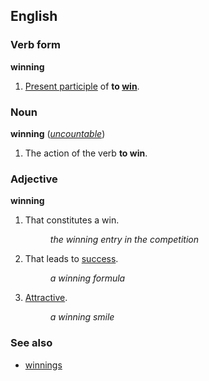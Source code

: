 ==English==
===Verb form===
'''winning'''

#[[Present participle]] of '''to [[win]]'''.

===Noun===
'''winning''' (''[[uncountable]]'')

#The action of the verb '''to win'''.

===Adjective===
'''winning'''

#That constitutes a win.
#:''the winning entry in the competition''
#That leads to [[success]].
#:''a winning formula''
#[[Attractive]].
#:''a winning smile''

===See also===
*[[winnings]]